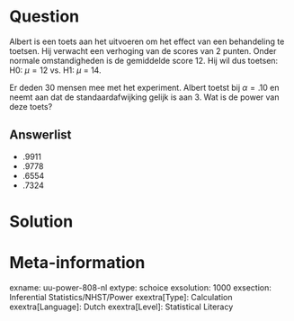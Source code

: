 Question
========
Albert is een toets aan het uitvoeren om het effect van een behandeling te toetsen. Hij verwacht een verhoging van de scores van 2 punten. Onder normale omstandigheden is de gemiddelde score 12. Hij wil dus toetsen: 
H0: $\mu = 12$ vs. H1: $\mu$ = 14.

Er deden 30 mensen mee met het experiment. Albert toetst bij $\alpha = .10$ en neemt aan dat de standaardafwijking gelijk is aan 3. Wat is de power van deze toets?

  
Answerlist
----------
* .9911
* .9778
* .6554 
* .7324


Solution
========

  



Meta-information
================
exname: uu-power-808-nl
extype: schoice
exsolution: 1000
exsection: Inferential Statistics/NHST/Power
exextra[Type]: Calculation
exextra[Language]: Dutch
exextra[Level]: Statistical Literacy
